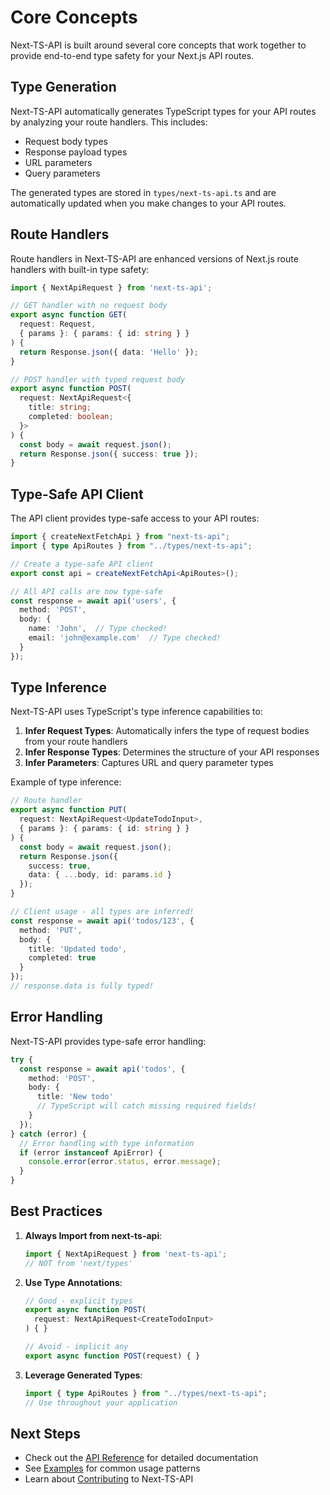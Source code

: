 # Core Concepts

Next-TS-API is built around several core concepts that work together to provide end-to-end type safety for your Next.js API routes.

## Type Generation

Next-TS-API automatically generates TypeScript types for your API routes by analyzing your route handlers. This includes:

- Request body types
- Response payload types
- URL parameters
- Query parameters

The generated types are stored in `types/next-ts-api.ts` and are automatically updated when you make changes to your API routes.

## Route Handlers

Route handlers in Next-TS-API are enhanced versions of Next.js route handlers with built-in type safety:

```typescript
import { NextApiRequest } from 'next-ts-api';

// GET handler with no request body
export async function GET(
  request: Request,
  { params }: { params: { id: string } }
) {
  return Response.json({ data: 'Hello' });
}

// POST handler with typed request body
export async function POST(
  request: NextApiRequest<{
    title: string;
    completed: boolean;
  }>
) {
  const body = await request.json();
  return Response.json({ success: true });
}
```

## Type-Safe API Client

The API client provides type-safe access to your API routes:

```typescript
import { createNextFetchApi } from "next-ts-api";
import { type ApiRoutes } from "../types/next-ts-api";

// Create a type-safe API client
export const api = createNextFetchApi<ApiRoutes>();

// All API calls are now type-safe
const response = await api('users', {
  method: 'POST',
  body: {
    name: 'John',  // Type checked!
    email: 'john@example.com'  // Type checked!
  }
});
```

## Type Inference

Next-TS-API uses TypeScript's type inference capabilities to:

1. **Infer Request Types**: Automatically infers the type of request bodies from your route handlers
2. **Infer Response Types**: Determines the structure of your API responses
3. **Infer Parameters**: Captures URL and query parameter types

Example of type inference:

```typescript
// Route handler
export async function PUT(
  request: NextApiRequest<UpdateTodoInput>,
  { params }: { params: { id: string } }
) {
  const body = await request.json();
  return Response.json({ 
    success: true,
    data: { ...body, id: params.id }
  });
}

// Client usage - all types are inferred!
const response = await api('todos/123', {
  method: 'PUT',
  body: {
    title: 'Updated todo',
    completed: true
  }
});
// response.data is fully typed!
```

## Error Handling

Next-TS-API provides type-safe error handling:

```typescript
try {
  const response = await api('todos', {
    method: 'POST',
    body: {
      title: 'New todo'
      // TypeScript will catch missing required fields!
    }
  });
} catch (error) {
  // Error handling with type information
  if (error instanceof ApiError) {
    console.error(error.status, error.message);
  }
}
```

## Best Practices

1. **Always Import from next-ts-api**:
   ```typescript
   import { NextApiRequest } from 'next-ts-api';
   // NOT from 'next/types'
   ```

2. **Use Type Annotations**:
   ```typescript
   // Good - explicit types
   export async function POST(
     request: NextApiRequest<CreateTodoInput>
   ) { }
   
   // Avoid - implicit any
   export async function POST(request) { }
   ```

3. **Leverage Generated Types**:
   ```typescript
   import { type ApiRoutes } from "../types/next-ts-api";
   // Use throughout your application
   ```

## Next Steps

- Check out the [API Reference](/docs/api-reference) for detailed documentation
- See [Examples](/docs/examples) for common usage patterns
- Learn about [Contributing](/docs/contributing) to Next-TS-API 